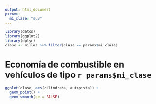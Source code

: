 ```yaml
---
output: html_document
params:
  mi_clase: "suv"
---
```


```r
library(datos)
library(ggplot2)
library(dplyr)
clase <- millas %>% filter(clase == params$mi_clase)
```

# Economía de combustible en vehículos de tipo `r params$mi_clase`

```r
ggplot(clase, aes(cilindrada, autopista)) +
  geom_point() +
  geom_smooth(se = FALSE)
```